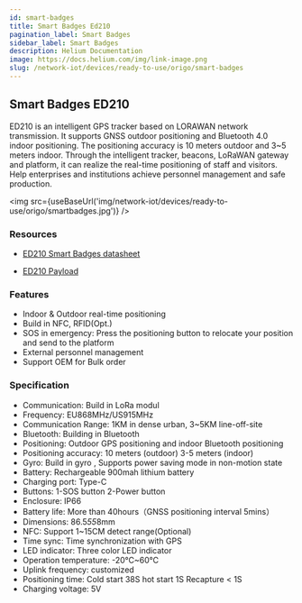 ```yaml
---
id: smart-badges
title: Smart Badges Ed210
pagination_label: Smart Badges
sidebar_label: Smart Badges
description: Helium Documentation
image: https://docs.helium.com/img/link-image.png
slug: /network-iot/devices/ready-to-use/origo/smart-badges
---
```



## Smart Badges ED210

ED210 is an intelligent GPS tracker based on LORAWAN network transmission. It supports GNSS outdoor
positioning and Bluetooth 4.0 indoor positioning. The positioning accuracy is 10 meters outdoor and
3~5 meters indoor. Through the intelligent tracker, beacons, LoRaWAN gateway and platform, it can
realize the real-time positioning of staff and visitors. Help enterprises and institutions achieve
personnel management and safe production.

<img src={useBaseUrl('img/network-iot/devices/ready-to-use/origo/smartbadges.jpg')} />

### Resources

- [ED210 Smart Badges datasheet](http://www.origoelec.com/End-Devices/ED210-Smart-badge-datasheet.pdf)

- [ED210 Payload](http://www.origoelec.com/End-Devices/ED210-Payload-LoRa-staff-badges.pdf)

### Features

- Indoor & Outdoor real-time positioning
- Build in NFC, RFID(Opt.)
- SOS in emergency: Press the positioning button to relocate your position and send to the platform
- External personnel management
- Support OEM for Bulk order

### Specification

- Communication: Build in LoRa modul
- Frequency: EU868MHz/US915MHz
- Communication Range: 1KM in dense urban, 3~5KM line-off-site
- Bluetooth: Building in Bluetooth
- Positioning: Outdoor GPS positioning and indoor Bluetooth positioning
- Positioning accuracy: 10 meters (outdoor) 3-5 meters (indoor)
- Gyro: Build in gyro , Supports power saving mode in non-motion state
- Battery: Rechargeable 900mah lithium battery
- Charging port: Type-C
- Buttons: 1-SOS button 2-Power button
- Enclosure: IP66
- Battery life: More than 40hours（GNSS positioning interval 5mins）
- Dimensions: 86.5*55*8mm
- NFC: Support 1~15CM detect range(Optional)
- Time sync: Time synchronization with GPS
- LED indicator: Three color LED indicator
- Operation temperature: -20℃~60℃
- Uplink frequency: customized
- Positioning time: Cold start 38S hot start 1S Recapture < 1S
- Charging voltage: 5V
